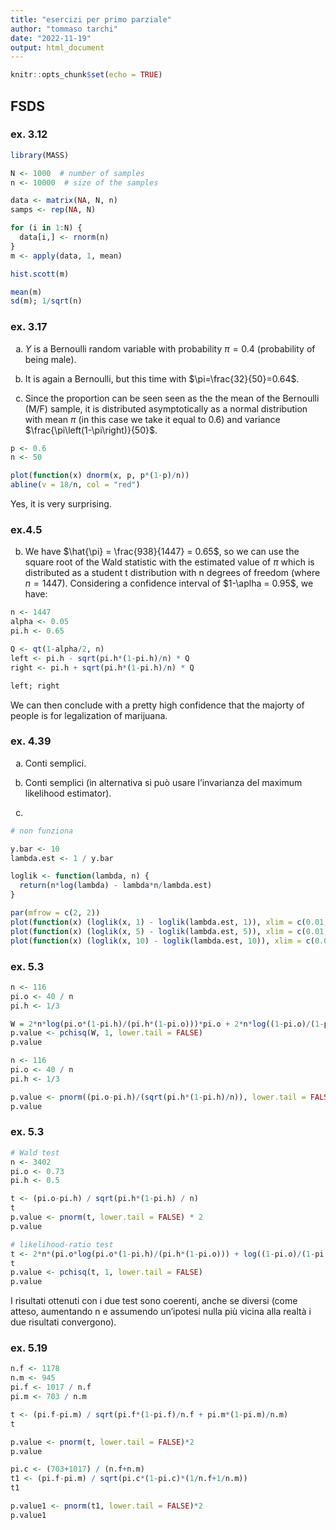 ```yaml
---
title: "esercizi per primo parziale"
author: "tommaso tarchi"
date: "2022-11-19"
output: html_document
---
```


```r
knitr::opts_chunk$set(echo = TRUE)
```

## FSDS

### ex. 3.12

```r
library(MASS)

N <- 1000  # number of samples
n <- 10000  # size of the samples

data <- matrix(NA, N, n)
samps <- rep(NA, N)

for (i in 1:N) {
  data[i,] <- rnorm(n)
}
m <- apply(data, 1, mean)

hist.scott(m)
```
```r
mean(m)
sd(m); 1/sqrt(n)
```

### ex. 3.17

a) $Y$ is a Bernoulli random variable with probability $\pi=0.4$ (probability of being male).

b) It is again a Bernoulli, but this time with $\pi=\frac{32}{50}=0.64$.

c) Since the proportion can be seen seen as the the mean of the Bernoulli (M/F) sample, it is distributed asymptotically as a normal distribution with mean $\pi$ (in this case we take it equal to $0.6$) and variance $\frac{\pi\left(1-\pi\right)}{50}$.
```r
p <- 0.6
n <- 50

plot(function(x) dnorm(x, p, p*(1-p)/n))
abline(v = 18/n, col = "red")
```
Yes, it is very surprising.

### ex.4.5

b) We have $\hat{\pi} = \frac{938}{1447} = 0.65$, so we can use the square root of the Wald statistic with the estimated value of $\pi$  which is distributed as a student t distribution with n degrees of freedom (where $n=1447$). Considering a confidence interval of $1-\aplha = 0.95$, we have:
```r
n <- 1447
alpha <- 0.05
pi.h <- 0.65

Q <- qt(1-alpha/2, n)
left <- pi.h - sqrt(pi.h*(1-pi.h)/n) * Q
right <- pi.h + sqrt(pi.h*(1-pi.h)/n) * Q

left; right
```
We can then conclude with a pretty high confidence that the majorty of people is for legalization of marijuana.

### ex. 4.39

a) Conti semplici.

b) Conti semplici (in alternativa si può usare l'invarianza del maximum likelihood estimator).

c)
```r
# non funziona

y.bar <- 10
lambda.est <- 1 / y.bar

loglik <- function(lambda, n) {
  return(n*log(lambda) - lambda*n/lambda.est)
}

par(mfrow = c(2, 2))
plot(function(x) (loglik(x, 1) - loglik(lambda.est, 1)), xlim = c(0.01, 4))
plot(function(x) (loglik(x, 5) - loglik(lambda.est, 5)), xlim = c(0.01, 4))
plot(function(x) (loglik(x, 10) - loglik(lambda.est, 10)), xlim = c(0.01, 4))
```

### ex. 5.3

```r
n <- 116
pi.o <- 40 / n
pi.h <- 1/3

W = 2*n*log(pi.o*(1-pi.h)/(pi.h*(1-pi.o)))*pi.o + 2*n*log((1-pi.o)/(1-pi.h))
p.value <- pchisq(W, 1, lower.tail = FALSE)
p.value
```
```r
n <- 116
pi.o <- 40 / n
pi.h <- 1/3

p.value <- pnorm((pi.o-pi.h)/(sqrt(pi.h*(1-pi.h)/n)), lower.tail = FALSE)
p.value
```

### ex. 5.3

```r
# Wald test
n <- 3402
pi.o <- 0.73
pi.h <- 0.5

t <- (pi.o-pi.h) / sqrt(pi.h*(1-pi.h) / n)
t
p.value <- pnorm(t, lower.tail = FALSE) * 2
p.value
```
```r
# likelihood-ratio test
t <- 2*n*(pi.o*log(pi.o*(1-pi.h)/(pi.h*(1-pi.o))) + log((1-pi.o)/(1-pi.h)))
t
p.value <- pchisq(t, 1, lower.tail = FALSE)
p.value
```
I risultati ottenuti con i due test sono coerenti, anche se diversi (come atteso, aumentando n e assumendo un'ipotesi nulla più vicina alla realtà i due risultati convergono).

### ex. 5.19

```r
n.f <- 1178
n.m <- 945
pi.f <- 1017 / n.f
pi.m <- 703 / n.m

t <- (pi.f-pi.m) / sqrt(pi.f*(1-pi.f)/n.f + pi.m*(1-pi.m)/n.m)
t

p.value <- pnorm(t, lower.tail = FALSE)*2
p.value
```

```r
pi.c <- (703+1017) / (n.f+n.m)
t1 <- (pi.f-pi.m) / sqrt(pi.c*(1-pi.c)*(1/n.f+1/n.m))
t1

p.value1 <- pnorm(t1, lower.tail = FALSE)*2
p.value1
```

